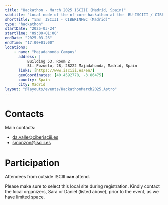 ```yaml
---
title: "Hackathon - March 2025 ISCIII (Madrid, Spain)"
subtitle: "Local node of the nf-core hackathon at the  BU-ISCIII / CIBERINFEC-BIPLAT, Spain"
shortTitle: "🇪🇸  ISCIII - CIBERINFEC (Madrid)"
type: "hackathon"
startDate: "2025-03-24"
startTime: "09:00+01:00"
endDate: "2025-03-26"
endTime: "17:00+01:00"
locations:
    - name: "Majadahonda Campus"
      address: |
          Building 53, Room 2
          St. Pozuelo, 28, 28222 Majadahonda, Madrid, Spain
      links: [https://www.isciii.es/en/]
      geoCoordinates: [40.4592778, -3.86475]
      country: Spain
      city: Madrid
layout: "@layouts/events/HackathonMarch2025.Astro"
---
```


# Contacts

Main contacts:

- [da.valle@ciberisciii.es](mailto:da.valle@ciberisciii.es)
- [smonzon@isciii.es](mailto:smonzon@isciii.es)

# Participation

Attendees from outside ISCIII **can** attend.

Please make sure to select this local site during registration.
Kindly contact the local organizers, Sara or Daniel (listed above), prior to the event, as we have limited space.

